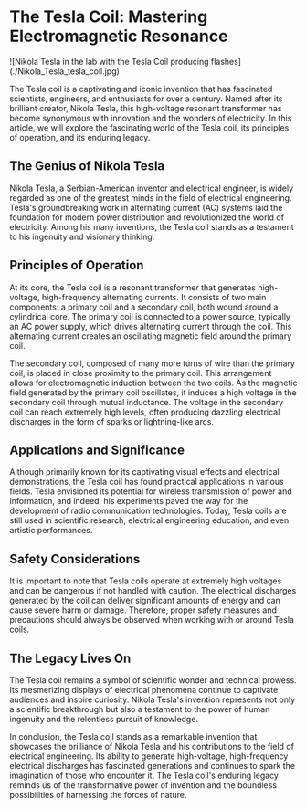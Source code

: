 # The Tesla Coil: Mastering Electromagnetic Resonance

<div className="rounded-md overflow-hidden">
  ![Nikola Tesla in the lab with the Tesla Coil producing
  flashes](./Nikola_Tesla_tesla_coil.jpg)
</div>

The Tesla coil is a captivating and iconic invention that has fascinated scientists, engineers, and enthusiasts for over a century. Named after its brilliant creator, Nikola Tesla, this high-voltage resonant transformer has become synonymous with innovation and the wonders of electricity. In this article, we will explore the fascinating world of the Tesla coil, its principles of operation, and its enduring legacy.

## The Genius of Nikola Tesla

Nikola Tesla, a Serbian-American inventor and electrical engineer, is widely regarded as one of the greatest minds in the field of electrical engineering. Tesla's groundbreaking work in alternating current (AC) systems laid the foundation for modern power distribution and revolutionized the world of electricity. Among his many inventions, the Tesla coil stands as a testament to his ingenuity and visionary thinking.

## Principles of Operation

At its core, the Tesla coil is a resonant transformer that generates high-voltage, high-frequency alternating currents. It consists of two main components: a primary coil and a secondary coil, both wound around a cylindrical core. The primary coil is connected to a power source, typically an AC power supply, which drives alternating current through the coil. This alternating current creates an oscillating magnetic field around the primary coil.

The secondary coil, composed of many more turns of wire than the primary coil, is placed in close proximity to the primary coil. This arrangement allows for electromagnetic induction between the two coils. As the magnetic field generated by the primary coil oscillates, it induces a high voltage in the secondary coil through mutual inductance. The voltage in the secondary coil can reach extremely high levels, often producing dazzling electrical discharges in the form of sparks or lightning-like arcs.

## Applications and Significance

Although primarily known for its captivating visual effects and electrical demonstrations, the Tesla coil has found practical applications in various fields. Tesla envisioned its potential for wireless transmission of power and information, and indeed, his experiments paved the way for the development of radio communication technologies. Today, Tesla coils are still used in scientific research, electrical engineering education, and even artistic performances.

## Safety Considerations

It is important to note that Tesla coils operate at extremely high voltages and can be dangerous if not handled with caution. The electrical discharges generated by the coil can deliver significant amounts of energy and can cause severe harm or damage. Therefore, proper safety measures and precautions should always be observed when working with or around Tesla coils.

## The Legacy Lives On

The Tesla coil remains a symbol of scientific wonder and technical prowess. Its mesmerizing displays of electrical phenomena continue to captivate audiences and inspire curiosity. Nikola Tesla's invention represents not only a scientific breakthrough but also a testament to the power of human ingenuity and the relentless pursuit of knowledge.

In conclusion, the Tesla coil stands as a remarkable invention that showcases the brilliance of Nikola Tesla and his contributions to the field of electrical engineering. Its ability to generate high-voltage, high-frequency electrical discharges has fascinated generations and continues to spark the imagination of those who encounter it. The Tesla coil's enduring legacy reminds us of the transformative power of invention and the boundless possibilities of harnessing the forces of nature.
